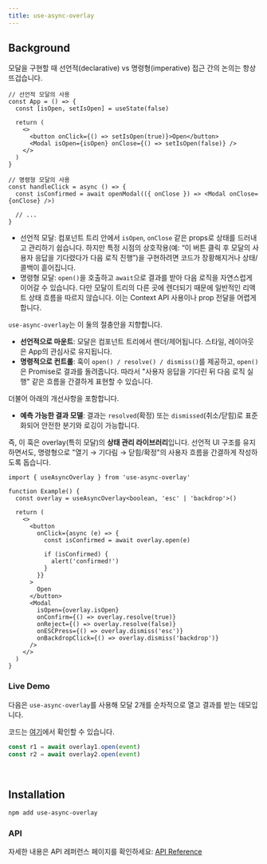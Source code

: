 ```yaml
---
title: use-async-overlay
---
```


## Background

모달을 구현할 때 선언적(declarative) vs 명령형(imperative) 접근 간의 논의는 항상 뜨겁습니다.

```tsx
// 선언적 모달의 사용
const App = () => {
  const [isOpen, setIsOpen] = useState(false)

  return (
    <>
      <button onClick={() => setIsOpen(true)}>Open</button>
      <Modal isOpen={isOpen} onClose={() => setIsOpen(false)} />
    </>
  )
}

// 명령형 모달의 사용
const handleClick = async () => {
  const isConfirmed = await openModal(({ onClose }) => <Modal onClose={onClose} />)

  // ...
}
```

- 선언적 모달: 컴포넌트 트리 안에서 `isOpen`, `onClose` 같은 props로 상태를 드러내고 관리하기 쉽습니다. 하지만 특정 시점의 상호작용(예: “이 버튼 클릭 후 모달의 사용자 응답을 기다렸다가 다음 로직 진행”)을 구현하려면 코드가 장황해지거나 상태/콜백이 흩어집니다.
- 명령형 모달: `open()`을 호출하고 `await`으로 결과를 받아 다음 로직을 자연스럽게 이어갈 수 있습니다. 다만 모달이 트리의 다른 곳에 렌더되기 때문에 일반적인 리액트 상태 흐름을 따르지 않습니다. 이는 Context API 사용이나 prop 전달을 어렵게 합니다.

`use-async-overlay`는 이 둘의 절충안을 지향합니다.

- **선언적으로 마운트**: 모달은 컴포넌트 트리에서 렌더/제어됩니다. 스타일, 레이아웃은 App의 관심사로 유지됩니다.
- **명령적으로 컨트롤**: 훅이 `open() / resolve() / dismiss()`를 제공하고, `open()`은 Promise로 결과를 돌려줍니다. 따라서 "사용자 응답을 기다린 뒤 다음 로직 실행" 같은 흐름을 간결하게 표현할 수 있습니다.

더불어 아래의 개선사항을 포함합니다.

- **예측 가능한 결과 모델**: 결과는 `resolved`(확정) 또는 `dismissed`(취소/닫힘)로 표준화되어 안전한 분기와 로깅이 가능합니다.

즉, 이 훅은 overlay(특히 모달)의 **상태 관리 라이브러리**입니다. 선언적 UI 구조를 유지하면서도, 명령형으로 "열기 → 기다림 → 닫힘/확정"의 사용자 흐름을 간결하게 작성하도록 돕습니다.

```tsx
import { useAsyncOverlay } from 'use-async-overlay'

function Example() {
  const overlay = useAsyncOverlay<boolean, 'esc' | 'backdrop'>()

  return (
    <>
      <button
        onClick={async (e) => {
          const isConfirmed = await overlay.open(e)

          if (isConfirmed) {
            alert('confirmed!')
          }
        }}
      >
        Open
      </button>
      <Modal
        isOpen={overlay.isOpen}
        onConfirm={() => overlay.resolve(true)}
        onReject={() => overlay.resolve(false)}
        onESCPress={() => overlay.dismiss('esc')}
        onBackdropClick={() => overlay.dismiss('backdrop')}
      />
    </>
  )
}
```

### Live Demo


다음은 `use-async-overlay`를 사용해 모달 2개를 순차적으로 열고 결과를 받는 데모입니다.

코드는 [여기](https://github.com/custardcream98/use-async-overlay/blob/main/apps/docs/src/components/OverlayDemo.tsx#L187-L195)에서 확인할 수 있습니다.

```ts
const r1 = await overlay1.open(event)
const r2 = await overlay2.open(event)
```

<br />
<OverlayDemo />

## Installation

```bash
npm add use-async-overlay
```

### API

자세한 내용은 API 레퍼런스 페이지를 확인하세요: [API Reference](/api-reference)
